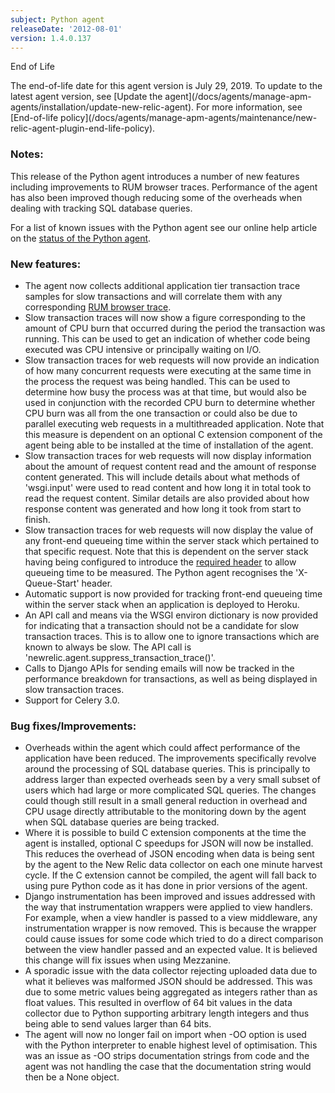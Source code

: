```yaml
---
subject: Python agent
releaseDate: '2012-08-01'
version: 1.4.0.137
---
```


End of Life

<Callout variant="important">
  The end-of-life date for this agent version is July 29, 2019. To update to the latest agent version, see [Update the agent](/docs/agents/manage-apm-agents/installation/update-new-relic-agent). For more information, see [End-of-life policy](/docs/agents/manage-apm-agents/maintenance/new-relic-agent-plugin-end-life-policy).
</Callout>

### Notes:

This release of the Python agent introduces a number of new features including improvements to RUM browser traces. Performance of the agent has also been improved though reducing some of the overheads when dealing with tracking SQL database queries.

For a list of known issues with the Python agent see our online help article on the [status of the Python agent](https://newrelic.com/docs/python/status-of-python-agent).

### New features:

* The agent now collects additional application tier transaction trace samples for slow transactions and will correlate them with any corresponding [RUM browser trace](https://newrelic.com/docs/features/browser-traces).
* Slow transaction traces will now show a figure corresponding to the amount of CPU burn that occurred during the period the transaction was running. This can be used to get an indication of whether code being executed was CPU intensive or principally waiting on I/O.
* Slow transaction traces for web requests will now provide an indication of how many concurrent requests were executing at the same time in the process the request was being handled. This can be used to determine how busy the process was at that time, but would also be used in conjunction with the recorded CPU burn to determine whether CPU burn was all from the one transaction or could also be due to parallel executing web requests in a multithreaded application. Note that this measure is dependent on an optional C extension component of the agent being able to be installed at the time of installation of the agent.
* Slow transaction traces for web requests will now display information about the amount of request content read and the amount of response content generated. This will include details about what methods of 'wsgi.input' were used to read content and how long it in total took to read the request content. Similar details are also provided about how response content was generated and how long it took from start to finish.
* Slow transaction traces for web requests will now display the value of any front-end queueing time within the server stack which pertained to that specific request. Note that this is dependent on the server stack having being configured to introduce the [required header](https://newrelic.com/docs/features/tracking-front-end-time) to allow queueing time to be measured. The Python agent recognises the 'X-Queue-Start' header.
* Automatic support is now provided for tracking front-end queueing time within the server stack when an application is deployed to Heroku.
* An API call and means via the WSGI environ dictionary is now provided for indicating that a transaction should not be a candidate for slow transaction traces. This is to allow one to ignore transactions which are known to always be slow. The API call is 'newrelic.agent.suppress_transaction_trace()'.
* Calls to Django APIs for sending emails will now be tracked in the performance breakdown for transactions, as well as being displayed in slow transaction traces.
* Support for Celery 3.0.

### Bug fixes/Improvements:

* Overheads within the agent which could affect performance of the application have been reduced. The improvements specifically revolve around the processing of SQL database queries. This is principally to address larger than expected overheads seen by a very small subset of users which had large or more complicated SQL queries. The changes could though still result in a small general reduction in overhead and CPU usage directly attributable to the monitoring down by the agent when SQL database queries are being tracked.
* Where it is possible to build C extension components at the time the agent is installed, optional C speedups for JSON will now be installed. This reduces the overhead of JSON encoding when data is being sent by the agent to the New Relic data collector on each one minute harvest cycle. If the C extension cannot be compiled, the agent will fall back to using pure Python code as it has done in prior versions of the agent.
* Django instrumentation has been improved and issues addressed with the way that instrumentation wrappers were applied to view handlers. For example, when a view handler is passed to a view middleware, any instrumentation wrapper is now removed. This is because the wrapper could cause issues for some code which tried to do a direct comparison between the view handler passed and an expected value. It is believed this change will fix issues when using Mezzanine.
* A sporadic issue with the data collector rejecting uploaded data due to what it believes was malformed JSON should be addressed. This was due to some metric values being aggregated as integers rather than as float values. This resulted in overflow of 64 bit values in the data collector due to Python supporting arbitrary length integers and thus being able to send values larger than 64 bits.
* The agent will now no longer fail on import when -OO option is used with the Python interpreter to enable highest level of optimisation. This was an issue as -OO strips documentation strings from code and the agent was not handling the case that the documentation string would then be a None object.

